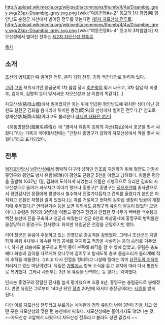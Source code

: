 http://upload.wikimedia.org/wikipedia/commons/thumb/4/4a/Disambig_grey.svg/23px-Disambig_grey.svg.png [wiki:"여몽전쟁#s-2" 몽고의 1차 침입]때 평안남도 순천군 자산에서 벌어진 전투를 찾는다면 [[제1차 자모산성 전투]]로.
http://upload.wikimedia.org/wikipedia/commons/thumb/4/4a/Disambig_grey.svg/23px-Disambig_grey.svg.png [wiki:"여몽전쟁#s-4" 몽고의 3차침입때] 자모산성에서 벌어진 전투는 [[제2차 자모산성 전투]]로.

[[목차]]

== 소개 ==
[[조선]]의 [[병자호란]] 때 벌어진 전투. 흔히 [[김화 전투]], 김화 백전대첩로 알려져 있다.

[[고려]] [[고종]] 재위시기인 몽골군의 1차 침입 당시 [[최춘명]]이 맞서 싸우고, 3차 침입 때 최경후, 김지저, 김명회 등이 맞서싸운 자모산성과 성 이름이 똑같다(...)

자모산성(慈母山城)에서 벌어졌지만 이는 위에 언급된 평안남도에 위치한 성이 아닌 강원도 철원군 김화읍 음내리에 위치한 동명(同名)의 산성에서 벌어진 전투다.[* 참고로 성재산성(城齋山城)이라고도 불리운다.[http://kookbang.dema.mil.kr/kookbangWeb/m/view.do?ntt_writ_date=20040311&parent_no=4&bbs_id=BBSMSTR_000000000138 자세한 내용은 여기]]

《해동명장전(海東名將傳)》에 "병마사 유림이 김화의 자산(慈山)에서 호군을 맞서 싸웠다."라는 기록과 국어대사전에는 "관찰사 홍명구가 김화의 자모산성에서 적을 맞서 싸웠다."라고 표기되었다. 

== 전투 ==
[[병자호란]]당시 [[남한산성]]에서 짱박혀 다구리 당하던 [[인조]]를 지원하기 위해 평안도 관찰사 홍명구와 평안도 병사 유림(柳琳)이 평안도 근왕군 5천을 이끌고 남하했다. 이들은 평양을 출발해 1637년 1월, 김화에 도착하게 되었는데 유림은 지형적으로 유리한 김화의 자모산성으로 들어가 싸우자고 이야기 했으나 홍명구[* 홍명구는 [[정묘호란]]때 종사관으로서 평안감사인 윤훤에게 평양에서 철수해서 전열가다듬자고 건의를 올렸다가 본인은 파직되고 윤훤은 처형된 일이 있었다.]는 이를 거절하고 현재의 김화읍 생창리 탑골의 개활지에 주둔했다.[* 연려실기술 등을 보면 이외에도 홍명구와 유림의 갈등이 많았던 모양이다.] 유림은 휘하의 3천명을 이끌고 홍명구 진영과 인접한 잦나무가 빽빽한 백수봉과 백전 능선에 진을 구축하고 청군과 싸웠는데 청군 6천의 파상공세에 홍명구의 병력들은 몰살당하고 홍명구도 전사했다. 하지만 유림군은 전장을 관망하기만 했다.

이어 청군은 유림이 주둔하고 있는 진영으로 총공격을 감행했다. 그러나 조선군은 치열하게 싸워 4차례나 계속된 적의 공세를 저지하고 적장을 사살하는 등의 승리를 거두었다. 하지만 대승에도 불구하고 탄약 등이 부족해 퇴각을 할 수 밖에 없었고, 유림은 총포에다 화승의 길이를 다르게해 잣나무에 걸어두고 밤새도록 총포 울움소리가 들리게해 적의 추적을 따돌렸다. 그리고 다시 전열을 정비하고 나설때 쯤에는 이미 [[삼전도의 치욕]]이 치러지고 있는 마당이었다. 유림은 [[가평]]에서 항복 소식을 듣고 교지에 따라 다시 평안도로 복귀했다. 그러나 사헌부는 3년 뒤 유림을 탄핵하는 등 평가는 각박했다. 

인조는 홍명구의 장렬한 전사를 높게 평가했으며 효종 9년, 홍명구는 충렬공으로 봉해졌다. 반면 유림은 그로부터 140년 뒤인 [[정조]] 20년에 와서야 충장공이라는 [[시호]]를 받게 된다.

다만 이를 자모산성 전투라고 부르기는 애매한게 정작 유림의 병력 3천이 진을 치고 있던 곳은 자모산성의 맞은 편 능선에서 싸웠다. 자모산성에는 들어가지도 않았다는 것. ~~자모산성 코앞에서 싸웠으니 자모산성 전투라고 불러도 상관 없겠지.~~
